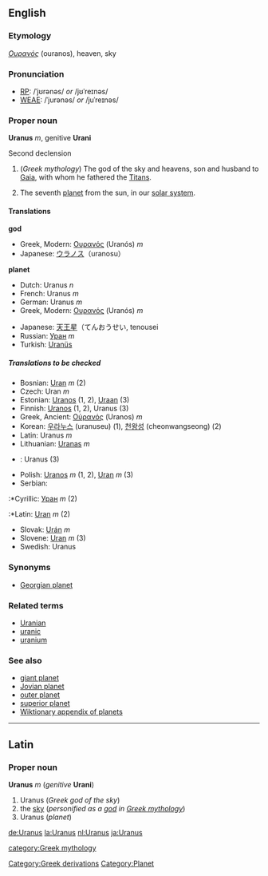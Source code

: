{{Wikipedia}}
==English==

===Etymology===
{{Gr.}} ''[[Ουρανός]]''<!--Ουρανός--> (ouranos), heaven, sky

===Pronunciation===
*[[RP]]: /ˈjʊrənəs/ ''or'' /jʊˈreɪnəs/
*[[WEAE]]: /ˈjurənəs/ ''or'' /juˈreɪnəs/

=== Proper noun ===
'''Uranus''' ''m'', genitive '''Urani'''

Second declension

#<!--GreekDeitySkyHeaven-->(''Greek mythology'') The god of the sky and heavens, son and husband to [[Gaia]], with whom he fathered the [[Titan]]s.
#<!--Planet7-->{{astronomy}} The seventh [[planet]] from the sun, in our [[solar system]].

====Translations====

<!--GreekDeitySkyHeaven-->'''god'''
{{top}}
*Greek, Modern: [[Ουρανός]] (Uranós) ''m''
*Japanese: [[ウラノス]]（uranosu）
{{mid}}
{{bottom}}

<!--Planet7-->'''planet'''
{{top}}
*Dutch: Uranus ''n''
*French: Uranus ''m''
*German: Uranus ''m''
*Greek, Modern: [[Ουρανός]] (Uranós) ''m''
{{mid}}
*Japanese: [[天王星]]（てんおうせい, tenousei
*Russian: [[Уран]] ''m''
*Turkish: [[Uranüs]]
{{bottom}}

=====Translations to be checked=====
<!--Remove this section once all of the translations below have been moved into the tables above.-->
{{checktrans}}

*Bosnian: [[Uran]] ''m'' (2)
*Czech: Uran ''m''
*Estonian: [[Uranos]] (1, 2), [[Uraan]] (3)
*Finnish: [[Uranos]] (1, 2), Uranus (3)
*Greek, Ancient: [[Οὐρανός]] (Uranos) ''m''
*Korean: [[우라누스]] (uranuseu) (1), [[천왕성]] (cheonwangseong) (2)
*Latin: Uranus ''m''
*Lithuanian: [[Uranas]] ''m''
*{{ms}}: Uranus (3)
*Polish: [[Uranos]] ''m'' (1, 2), [[Uran]] ''m'' (3)
*Serbian:
:*Cyrillic: [[Уран]] ''m'' (2)
:*Latin: [[Uran]] ''m'' (2)
*Slovak: [[Urán]] ''m''
*Slovene: [[Uran]] ''m'' (3)
*Swedish: Uranus

===Synonyms===
*[[Georgian planet]]

===Related terms===
*[[Uranian]]
*[[uranic]]
*[[uranium]]


===See also===
*[[giant planet]]
*[[Jovian planet]]
*[[outer planet]]
*[[superior planet]]
*[[Wiktionary_Appendix:Planets|Wiktionary appendix of planets]]

----

==Latin==
===Proper noun===
'''Uranus''' ''m'' (''genitive'' '''Urani''')

#<!--GreekDeitySkyHeaven-->Uranus ('' Greek god of the sky'')
#<!--GreekSkyHeaven-->the [[sky]] (''personified as a [[god]] in [[Greek mythology]]'')
#<!--Planet7-->Uranus (''planet'')

[[de:Uranus]]
[[la:Uranus]]
[[nl:Uranus]]
[[ja:Uranus]]

[[category:Greek mythology]]
[[Category:Greek derivations]]
[[Category:Planet]]
